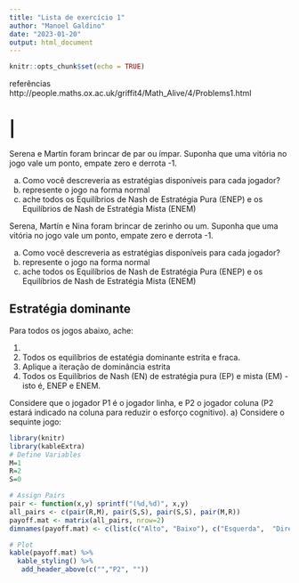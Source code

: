 ```yaml
---
title: "Lista de exercício 1"
author: "Manoel Galdino"
date: "2023-01-20"
output: html_document
---
```


```r
knitr::opts_chunk$set(echo = TRUE)
```

referências
http://people.maths.ox.ac.uk/griffit4/Math_Alive/4/Problems1.html


# |
Serena e Martín foram brincar de par ou ímpar. Suponha que uma vitória no jogo vale um ponto, empate zero e derrota -1. 

a) Como você descreveria as estratégias disponíveis para cada jogador?
b) represente o jogo na forma normal
c) ache todos os Equilíbrios de Nash de Estratégia Pura (ENEP) e os Equilíbrios de Nash de Estratégia Mista (ENEM)

Serena, Martín e Nina foram brincar de zerinho ou um. Suponha que uma vitória no jogo vale um ponto, empate zero e derrota -1.

a) Como você descreveria as estratégias disponíveis para cada jogador?
b) represente o jogo na forma normal
c) ache todos os Equilíbrios de Nash de Estratégia Pura (ENEP) e os Equilíbrios de Nash de Estratégia Mista (ENEM)



## Estratégia dominante

Para todos os jogos abaixo, ache:

1. 
2. Todos os equilíbrios de estatégia dominante estrita e fraca.
3. Aplique a iteração de dominância estrita
4. Todos os Equilíbrios de Nash (EN) de estratégia pura (EP) e mista (EM) - isto é, ENEP e ENEM.

Considere que o jogador P1 é o jogador linha, e P2 o jogador coluna (P2 estará indicado na coluna para reduzir o esforço cognitivo).
a) Considere o sequinte jogo:

```r
library(knitr)
library(kableExtra)
# Define Variables
M=1
R=2
S=0

# Assign Pairs
pair <- function(x,y) sprintf("(%d,%d)", x,y)
all_pairs <- c(pair(R,M), pair(S,S), pair(S,S), pair(M,R))
payoff.mat <- matrix(all_pairs, nrow=2)
dimnames(payoff.mat) <- c(list(c("Alto", "Baixo"), c("Esquerda",  "Direita")))

# Plot 
kable(payoff.mat) %>%
  kable_styling() %>%
   add_header_above(c("","P2", ""))

```


